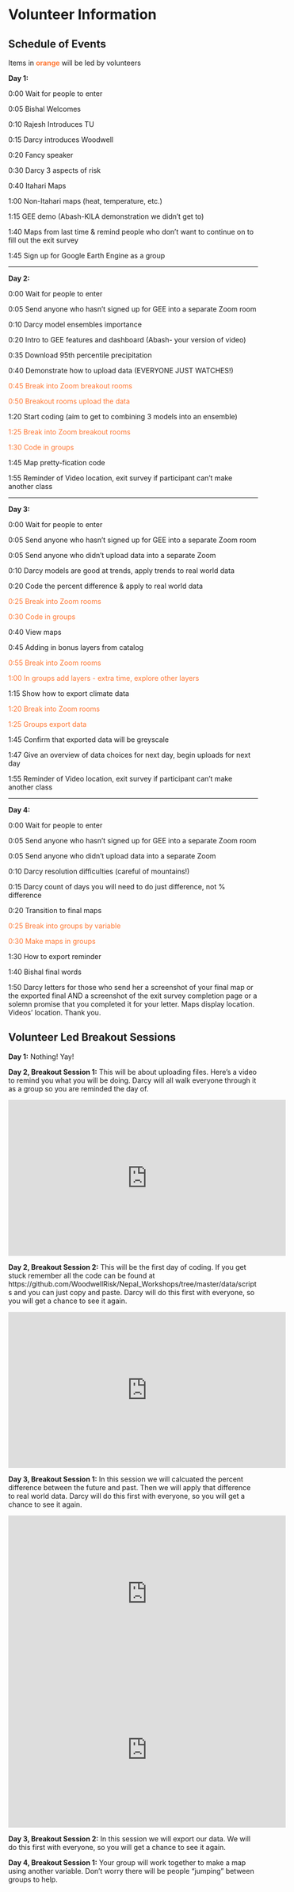 # Volunteer Information

## Schedule of Events {-}

Items in <span style="color: #FF7733;">**orange**</span> will be led by volunteers

**Day 1:**

0:00	Wait for people to enter

0:05	Bishal Welcomes

0:10	Rajesh Introduces TU

0:15 	Darcy introduces Woodwell

0:20 	Fancy speaker

0:30 	Darcy 3 aspects of risk

0:40	Itahari Maps

1:00 	Non-Itahari maps (heat, temperature, etc.)

1:15	GEE demo (Abash-KILA demonstration we didn't get to)

1:40	Maps from last time & remind people who don’t want to continue on to fill out the exit survey

1:45	Sign up for Google Earth Engine as a group

--------------------------------------------------------------

**Day 2:**

0:00	Wait for people to enter

0:05	Send anyone who hasn’t signed up for GEE into a separate Zoom room

0:10	Darcy model ensembles importance

0:20	Intro to GEE features and dashboard (Abash- your version of video)

0:35 	Download 95th percentile precipitation 

0:40 	Demonstrate how to upload data (EVERYONE JUST WATCHES!) 

<span style="color: #FF7733;">0:45 		Break into Zoom breakout rooms</span>

<span style="color: #FF7733;">0:50 		Breakout rooms upload the data</span>

1:20	Start coding (aim to get to combining 3 models into an ensemble)

<span style="color: #FF7733;">1:25		Break into Zoom breakout rooms</span>

<span style="color: #FF7733;">1:30		Code in groups</span> 

1:45 	Map pretty-fication code

1:55	Reminder of Video location, exit survey if participant can’t make another class

--------------------------------------------------------------

**Day 3:**

0:00	Wait for people to enter

0:05	Send anyone who hasn’t signed up for GEE into a separate Zoom room

0:05 	Send anyone who didn’t upload data into a separate Zoom

0:10	Darcy models are good at trends, apply trends to real world data

0:20	Code the percent difference & apply to real world data

<span style="color: #FF7733;">0:25 		Break into Zoom rooms</span>

<span style="color: #FF7733;">0:30		Code in groups</span> 

0:40 	View maps

0:45 	Adding in bonus layers from catalog 

<span style="color: #FF7733;">0:55		Break into Zoom rooms </span>

<span style="color: #FF7733;">1:00		In groups add layers - extra time, explore other layers</span> 

1:15	Show how to export climate data

<span style="color: #FF7733;">1:20		Break into Zoom rooms </span>

<span style="color: #FF7733;">1:25		Groups export data </span>

1:45	Confirm that exported data will be greyscale

1:47	Give an overview of data choices for next day, begin uploads for next day

1:55	Reminder of Video location, exit survey if participant can’t make another class

--------------------------------------------------------------

**Day 4:**

0:00	Wait for people to enter

0:05	Send anyone who hasn’t signed up for GEE into a separate Zoom room

0:05 	Send anyone who didn’t upload data into a separate Zoom

0:10 	Darcy resolution difficulties (careful of mountains!)

0:15	Darcy count of days you will need to do just difference, not % difference
	
0:20	Transition to final maps
	
<span style="color: #FF7733;">0:25		Break into groups by variable</span>

<span style="color: #FF7733;">0:30 		Make maps in groups</span>

1:30	How to export reminder

1:40	Bishal final words

1:50 	Darcy letters for those who send her a screenshot of your final map or the exported final AND a screenshot of the exit survey completion page or a solemn promise that you completed it for your letter. Maps display location. Videos’ location. Thank you.



## Volunteer Led Breakout Sessions {-}

**Day 1:** Nothing! Yay!

**Day 2, Breakout Session 1:** This will be about uploading files. Here's a video to remind you what you will be doing. Darcy will all walk everyone through it as a group so you are reminded the day of.

<iframe width="560" height="315" src="https://www.youtube.com/embed/_gN7ZIS0oYw" title="YouTube video player" frameborder="0" allow="accelerometer; autoplay; clipboard-write; encrypted-media; gyroscope; picture-in-picture; web-share" allowfullscreen></iframe>

**Day 2, Breakout Session 2:** This will be the first day of coding. If you get stuck remember all the code can be found at https://github.com/WoodwellRisk/Nepal_Workshops/tree/master/data/scripts and you can just copy and paste. Darcy will do this first with everyone, so you will get a chance to see it again.


<iframe width="560" height="315" src="https://www.youtube.com/embed/OAbwQrRwZYw" title="YouTube video player" frameborder="0" allow="accelerometer; autoplay; clipboard-write; encrypted-media; gyroscope; picture-in-picture; web-share" allowfullscreen></iframe>

**Day 3, Breakout Session 1:** In this session we will calcuated the percent difference between the future and past. Then we will apply that difference to real world data. Darcy will do this first with everyone, so you will get a chance to see it again.

<iframe width="560" height="315" src="https://www.youtube.com/embed/DBlg0ZwcpPw" title="YouTube video player" frameborder="0" allow="accelerometer; autoplay; clipboard-write; encrypted-media; gyroscope; picture-in-picture; web-share" allowfullscreen></iframe>

<iframe width="560" height="315" src="https://www.youtube.com/embed/D6iuit-txww" title="YouTube video player" frameborder="0" allow="accelerometer; autoplay; clipboard-write; encrypted-media; gyroscope; picture-in-picture; web-share" allowfullscreen></iframe>

**Day 3, Breakout Session 2:** In this session we will export our data. We will do this first with everyone, so you will get a chance to see it again.

**Day 4, Breakout Session 1:** Your group will work together to make a map using another variable. Don't worry there will be people "jumping" between groups to help.





